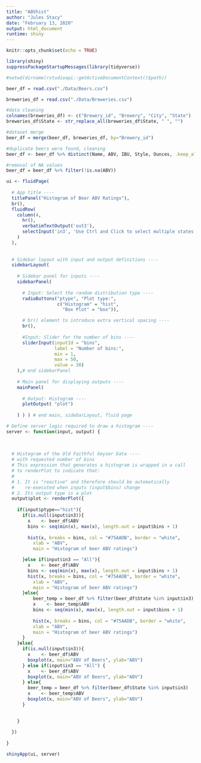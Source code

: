 ```yaml
---
title: "ABVhist"
author: "Jules Stacy"
date: "February 13, 2020"
output: html_document
runtime: shiny
---
```


```r
knitr::opts_chunk$set(echo = TRUE)
```

```r
library(shiny)
suppressPackageStartupMessages(library(tidyverse))

#setwd(dirname(rstudioapi::getActiveDocumentContext()$path))

beer_df = read.csv("./Data/Beers.csv")

breweries_df = read.csv("./Data/Breweries.csv")

#data cleaning
colnames(breweries_df) <- c("Brewery_id", "Brewery", "City", "State")
breweries_df$State <- str_replace_all(breweries_df$State, " ", "")

#dataset merge
beer_df = merge(beer_df, breweries_df, by="Brewery_id")

#duplicate beers were found, cleaning
beer_df <- beer_df %>% distinct(Name, ABV, IBU, Style, Ounces, .keep_all=TRUE)

#removal of NA values
beer_df = beer_df %>% filter(!is.na(ABV))

ui <- fluidPage(
  
  # App title ----
  titlePanel("Histogram of Beer ABV Ratings"),
  br(),
  fluidRow(
    column(4,
      hr(),
      verbatimTextOutput('out3'),
      selectInput('in3', 'Use Ctrl and Click to select multiple states', c("All", state.abb), multiple=TRUE, selectize=FALSE)
    )
  ),
  
  
  # Sidebar layout with input and output definitions ----
  sidebarLayout(
    
    # Sidebar panel for inputs ----
    sidebarPanel(
      
      # Input: Select the random distribution type ----
      radioButtons("ptype", "Plot type:",
                   c("Histogram" = "hist",
                     "Box Plot" = "box")),

      # br() element to introduce extra vertical spacing ----
      br(),
      
      #Input: Slider for the number of bins ----
      sliderInput(inputId = "bins",
                  label = "Number of bins:",
                  min = 1,
                  max = 50,
                  value = 30)
    ),# end sidebarPanel
    
    # Main panel for displaying outputs ----
    mainPanel(
      
      # Output: Histogram ----
      plotOutput( "plot")
      
    ) ) ) # end main, sidebarLayout, fluid page

# Define server logic required to draw a histogram ----
server <- function(input, output) {
  
  
  
  # Histogram of the Old Faithful Geyser Data ----
  # with requested number of bins
  # This expression that generates a histogram is wrapped in a call
  # to renderPlot to indicate that:
  #
  # 1. It is "reactive" and therefore should be automatically
  #    re-executed when inputs (input$bins) change
  # 2. Its output type is a plot
  output$plot <- renderPlot({
    
    if(input$ptype=="hist"){
      if(is.null(input$in3)){
        x    <- beer_df$ABV
        bins <- seq(min(x), max(x), length.out = input$bins + 1)
    
        hist(x, breaks = bins, col = "#75AADB", border = "white",
          xlab = "ABV",
          main = "Histogram of beer ABV ratings")

      }else if(input$in3 == "All"){
        x    <- beer_df$ABV
        bins <- seq(min(x), max(x), length.out = input$bins + 1)
        hist(x, breaks = bins, col = "#75AADB", border = "white",
          xlab = "ABV",
          main = "Histogram of beer ABV ratings")
      }else{
          beer_temp = beer_df %>% filter(beer_df$State %in% input$in3)
          x    <- beer_temp$ABV
          bins <- seq(min(x), max(x), length.out = input$bins + 1)
    
          hist(x, breaks = bins, col = "#75AADB", border = "white",
          xlab = "ABV",
          main = "Histogram of beer ABV ratings")
      }
    }else{
      if(is.null(input$in3)){
        x    <- beer_df$ABV
        boxplot(x, main="ABV of Beers", ylab="ABV") 
      } else if(input$in3 == "All") {
        x    <- beer_df$ABV
        boxplot(x, main="ABV of Beers", ylab="ABV")         
      } else{
        beer_temp = beer_df %>% filter(beer_df$State %in% input$in3)
        x    <- beer_temp$ABV
        boxplot(x, main="ABV of Beers", ylab="ABV")
      }

      
    }
 
  })
  
}

shinyApp(ui, server)


```